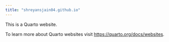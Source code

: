 ```yaml
---
title: "shreyansjain04.github.io"
---
```


This is a Quarto website.

To learn more about Quarto websites visit <https://quarto.org/docs/websites>.
